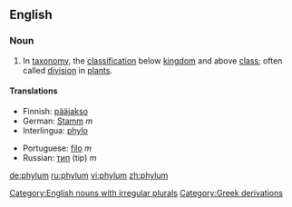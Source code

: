 ==English==
===Noun===

{{en-noun|phyl|a|pl2=phylums}}

#{{taxonomy}} In [[taxonomy]], the [[classification]] below [[kingdom]] and above [[class]]; often called [[division]] in [[plant]]s.

====Translations====
{{top}}
*Finnish: [[pääjakso]]
*German: [[Stamm]] ''m''
*Interlingua: [[phylo]]
{{mid}}
*Portuguese: [[filo]] ''m''
*Russian: [[тип]] (tip) ''m''
{{bottom}}

[[Category:English nouns with irregular plurals]]
[[Category:Greek derivations]]

[[de:phylum]]
[[ru:phylum]]
[[vi:phylum]]
[[zh:phylum]]